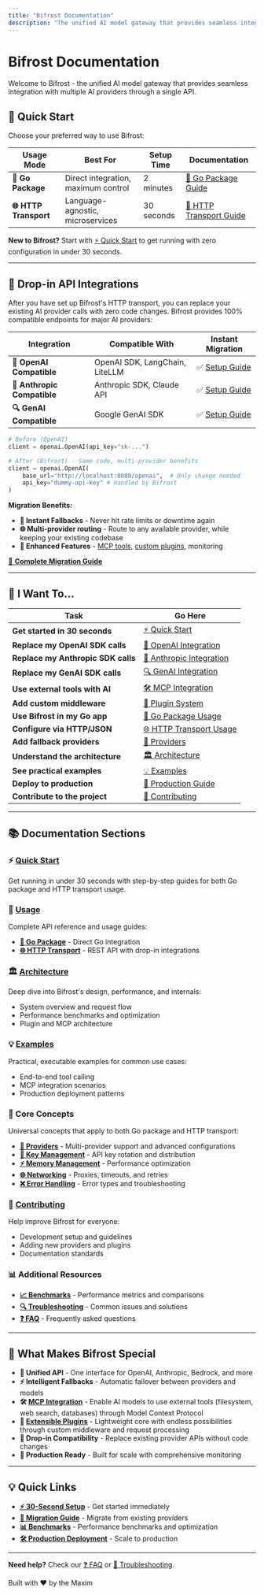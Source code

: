 ```yaml
---
title: "Bifrost Documentation"
description: "The unified AI model gateway that provides seamless integration with multiple AI providers through a single API."
---
```


# Bifrost Documentation

Welcome to Bifrost - the unified AI model gateway that provides seamless integration with multiple AI providers through a single API.

## 🚀 Quick Start

Choose your preferred way to use Bifrost:

| Usage Mode            | Best For                            | Setup Time | Documentation                                           |
| --------------------- | ----------------------------------- | ---------- | ------------------------------------------------------- |
| **🔧 Go Package**     | Direct integration, maximum control | 2 minutes  | [📖 Go Package Guide](quickstart/go-package)         |
| **🌐 HTTP Transport** | Language-agnostic, microservices    | 30 seconds | [📖 HTTP Transport Guide](quickstart/http-transport) |

**New to Bifrost?** Start with [⚡ Quick Start](quickstart/) to get running with zero configuration in under 30 seconds.

---

## 🔄 Drop-in API Integrations

After you have set up Bifrost's HTTP transport, you can replace your existing AI provider calls with zero code changes. Bifrost provides 100% compatible endpoints for major AI providers:

| Integration                 | Compatible With                | Instant Migration                                                           |
| --------------------------- | ------------------------------ | --------------------------------------------------------------------------- |
| **🤖 OpenAI Compatible**    | OpenAI SDK, LangChain, LiteLLM | ✅ [Setup Guide](usage/http-transport/integrations/openai-compatible)    |
| **🧠 Anthropic Compatible** | Anthropic SDK, Claude API      | ✅ [Setup Guide](usage/http-transport/integrations/anthropic-compatible) |
| **🔍 GenAI Compatible**     | Google GenAI SDK               | ✅ [Setup Guide](usage/http-transport/integrations/genai-compatible)     |

```python
# Before (OpenAI)
client = openai.OpenAI(api_key="sk-...")

# After (Bifrost) - Same code, multi-provider benefits
client = openai.OpenAI(
    base_url="http://localhost:8080/openai",  # Only change needed
    api_key="dummy-api-key" # Handled by Bifrost
)
```

**Migration Benefits:**

- **🔄 Instant Fallbacks** - Never hit rate limits or downtime again
- **🌐 Multi-provider routing** - Route to any available provider, while keeping your existing codebase
- **🚀 Enhanced Features** - [MCP tools](mcp), [custom plugins](plugins), monitoring

[📖 **Complete Migration Guide**](usage/http-transport/integrations/migration-guide)

---

## 🎯 I Want To...

| Task                               | Go Here                                                                               |
| ---------------------------------- | ------------------------------------------------------------------------------------- |
| **Get started in 30 seconds**      | [⚡ Quick Start](quickstart/)                                                         |
| **Replace my OpenAI SDK calls**    | [🔄 OpenAI Integration](usage/http-transport/integrations/openai-compatible)       |
| **Replace my Anthropic SDK calls** | [🧠 Anthropic Integration](usage/http-transport/integrations/anthropic-compatible) |
| **Replace my GenAI SDK calls**     | [🔍 GenAI Integration](usage/http-transport/integrations/genai-compatible)         |
| **Use external tools with AI**     | [🛠️ MCP Integration](mcp)                                                          |
| **Add custom middleware**          | [🔌 Plugin System](plugins)                                                        |
| **Use Bifrost in my Go app**       | [🔧 Go Package Usage](usage/go-package/)                                              |
| **Configure via HTTP/JSON**        | [🌐 HTTP Transport Usage](usage/http-transport/)                                      |
| **Add fallback providers**         | [🔄 Providers](usage/providers)                                                    |
| **Understand the architecture**    | [🏛️ Architecture](architecture/)                                                      |
| **See practical examples**         | [💡 Examples](examples/)                                                              |
| **Deploy to production**           | [🚀 Production Guide](usage/http-transport/configuration/)                            |
| **Contribute to the project**      | [🤝 Contributing](contributing/)                                                      |

---

## 📚 Documentation Sections

### ⚡ [Quick Start](quickstart/)

Get running in under 30 seconds with step-by-step guides for both Go package and HTTP transport usage.

### 📖 [Usage](usage/)

Complete API reference and usage guides:

- **[🔧 Go Package](usage/go-package/)** - Direct Go integration
- **[🌐 HTTP Transport](usage/http-transport/)** - REST API with drop-in integrations

### 🏛️ [Architecture](architecture/)

Deep dive into Bifrost's design, performance, and internals:

- System overview and request flow
- Performance benchmarks and optimization
- Plugin and MCP architecture

### 💡 [Examples](examples/)

Practical, executable examples for common use cases:

- End-to-end tool calling
- MCP integration scenarios
- Production deployment patterns

### 🔧 Core Concepts

Universal concepts that apply to both Go package and HTTP transport:

- **[🔗 Providers](usage/providers)** - Multi-provider support and advanced configurations
- **[🔑 Key Management](usage/key-management)** - API key rotation and distribution
- **[⚡ Memory Management](usage/memory-management)** - Performance optimization
- **[🌐 Networking](usage/networking)** - Proxies, timeouts, and retries
- **[❌ Error Handling](usage/errors)** - Error types and troubleshooting

### 🤝 [Contributing](contributing/)

Help improve Bifrost for everyone:

- Development setup and guidelines
- Adding new providers and plugins
- Documentation standards

### 📊 Additional Resources

- **[📈 Benchmarks](benchmarks)** - Performance metrics and comparisons
- **[🔍 Troubleshooting](troubleshooting)** - Common issues and solutions
- **[❓ FAQ](faq)** - Frequently asked questions

---

## 🌟 What Makes Bifrost Special

- **🔄 Unified API** - One interface for OpenAI, Anthropic, Bedrock, and more
- **⚡ Intelligent Fallbacks** - Automatic failover between providers and models
- **🛠️ [MCP Integration](mcp)** - Enable AI models to use external tools (filesystem, web search, databases) through Model Context Protocol
- **🔌 [Extensible Plugins](plugins)** - Lightweight core with endless possibilities through custom middleware and request processing
- **🎯 Drop-in Compatibility** - Replace existing provider APIs without code changes
- **🚀 Production Ready** - Built for scale with comprehensive monitoring

---

## 💡 Quick Links

- **[⚡ 30-Second Setup](quickstart/)** - Get started immediately
- **[🔄 Migration Guide](usage/http-transport/integrations/migration-guide)** - Migrate from existing providers
- **[📊 Benchmarks](benchmarks)** - Performance benchmarks and optimization
- **[🛠️ Production Deployment](usage/http-transport/configuration/)** - Scale to production

---

**Need help?** Check our [❓ FAQ](faq) or [🔧 Troubleshooting](troubleshooting).

Built with ❤️ by the Maxim
